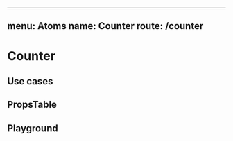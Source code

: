 
---
menu: Atoms
name: Counter
route: /counter
---


# Counter

## Use cases

<div>
  <Counter />
</div>

## PropsTable

<PropsTable of={Counter} />

## Playground

<Playground>
  <Counter />
</Playground>